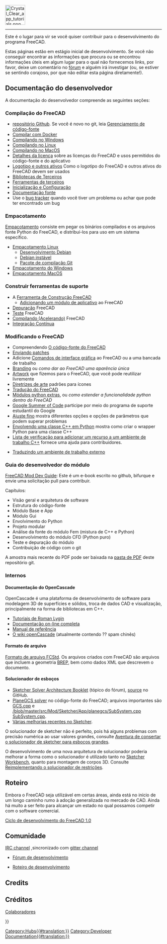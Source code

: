 <languages/>
{{TOCright}}
[[Image:Crystal_Clear_app_tutorials.png|64px]]
----

<div class="mw-translate-fuzzy">
Este é o lugar para vir se você quiser contribuir para o desenvolvimento do programa FreeCAD.
</div>

<div class="mw-translate-fuzzy">
Estas páginas estão em estágio inicial de desenvolvimento. Se você não conseguir encontrar as informações que procura ou se encontrou informações úteis em algum lugar para o qual não fornecemos links, por favor, deixe um comentário no [http://forum.freecadweb.org/index.php?sid=5f84150e79db8842e277b042077097ff fórum] e alguém irá investigar (ou, se estiver se sentindo corajoso, por que não editar esta página diretamente!).
</div>

<span id="Developer_Documentation"></span>
== Documentação do desenvolvedor ==

A documentação do desenvolvedor compreende as seguintes seções:

<span id="Compiling_FreeCAD"></span>
=== Compilação do FreeCAD ===

* [https://github.com/FreeCAD/FreeCAD repositório Github]. Se você é novo no git, leia [[Source code management/pt-br|Gerenciamento de código-fonte]]
* [[Compile_on_Docker/pt-br|Compilar com Docker]]
* [[Compile_on_Windows/pt-br|Compilando no Windows]]
* [[Compile_on_Linux/pt-br|Compilando no Linux]]
* [[Compile_on_MacOS/pt-br|Compilando no MacOS]]
* [[License/pt-br|Detalhes da licença]] sobre as licenças do FreeCAD e usos permitidos do código-fonte e do aplicativo
* [[Logo/pt-br|Logotipo e outros ativos]] Como o logotipo do FreeCAD e outros ativos do FreeCAD devem ser usados
* [[Third Party Libraries/pt-br|Bibliotecas de Terceiros]]
* [[Third Party Tools/pt-br|Ferramentas de terceiros]]
* [[Start up and Configuration/pt-br|Inicialização e Configuração]]
* [[Source documentation/pt-br|Documentação fonte]]
* Use o [[Tracker/pt-br|bug tracker]] quando você tiver um problema ou achar que pode ter encontrado um bug

<span id="Packaging"></span>
=== Empacotamento ===

[[Packaging/pt-br|Empacotamento]] consiste em pegar os binários compilados e os arquivos fonte Python do FreeCAD, e distribuí-los para uso em um sistema específico.

* [[Linux_packaging/pt-br|Empacotamento Linux]]
** [[Debian_development/pt-br|Desenvolvimento Debian]]
** [[Debian_Unstable/pt-br|Debian instável]]
** [[Git_buildpackage/pt-br|Pacote de compilação Git]]
* [[Windows_packaging/pt-br|Empacotamento do Windows]]
* [[MacOS_packaging|Empacotamento MacOS]]

<span id="Build_Support_Tools"></span>
=== Construir ferramentas de suporte ===

* A [[FreeCAD Build Tool/pt-br|Ferramenta de Construção FreeCAD]]
** [[Workbench_creation/pt-br|Adicionando um módulo de aplicativo]] ao FreeCAD
* [[Debugging/pt-br|Depuração]] FreeCAD
* [[Testing/pt-br|Teste]] FreeCAD
* [[Compiling (Speeding up)/pt-br|Compilando (Acelerando)]] FreeCAD
* [[Continuous Integration/pt-br|Integração Contínua]]

<span id="Modifying_FreeCAD"></span>
=== Modificando o FreeCAD ===

* Compreendendo [[The FreeCAD source code/pt-br|O código-fonte do FreeCAD]]
* [[Tracker/pt-br#Submitting_patches|Enviando patches]]
* Adicione [[Gui Command/pt-br|Comandos de interface gráfica]] ao FreeCAD ou a uma bancada de trabalho
* [[Branding/pt-br|Branding]] ou ''como dar ao FreeCAD uma aparência única''
* [[Artwork/pt-br|Artwork]] que fizemos para o FreeCAD, que você pode reutilizar livremente
* [[Artwork_Guidelines/pt-br|Diretrizes de arte]] padrões para ícones
* [[Localisation/pt-br|Tradução do FreeCAD]]
* [[Extra python modules/pt-br|Módulos python extras]], ou ''como estender a funcionalidade python dentro do FreeCAD''
* [[Google_Summer_of_Code_2024|Google Summer of Code]] participe por meio do programa de suporte estudantil do Google
* [[Fine-tuning/pt-br|Ajuste fino]] mostra diferentes opções e opções de parâmetros que podem superar problemas
* [[Wrapping_a_Cplusplus_class_in_Python/pt-br|Envolvendo uma classe C++ em Python]] mostra como criar o wrapper Python para uma classe C++
* [[NewFeatureCheckList_C++|Lista de verificação para adicionar um recurso a um ambiente de trabalho C++]] fornece uma ajuda para contribuidores.

* [[Translating an external workbench/pt-br|Traduzindo um ambiente de trabalho externo]]

<span id="Module_developer&#039;s_guide"></span>
=== Guia do desenvolvedor do módulo ===

[https://github.com/qingfengxia/FreeCAD_Mod_Dev_Guide FreeCAD Mod Dev Guide]: Este é um e-book escrito no github, bifurque e envie uma solicitação pull para contribuir.

Capítulos:
* Visão geral e arquitetura de software
* Estrutura do código-fonte
* Módulo Base e App
* Módulo Gui
* Envolvimento do Python
* Projeto modular
* Análise da fonte do módulo Fem (mistura de C++ e Python)
* Desenvolvimento do módulo CFD (Python puro)
* Teste e depuração do módulo
* Contribuição de código com o git

A amostra mais recente do PDF pode ser baixada na [https://github.com/qingfengxia/FreeCAD_Mod_Dev_Guide/tree/master/pdf pasta de PDF] deste repositório git.

<span id="Internals"></span>
=== Internos ===

<span id="OpenCascade_Documentation"></span>
==== Documentação do OpenCascade ====

OpenCascade é uma plataforma de desenvolvimento de software para modelagem 3D de superfícies e sólidos, troca de dados CAD e visualização, principalmente na forma de bibliotecas em C++.

* [http://opencascade.wikidot.com/romansarticles Tutoriais de Roman Lygin]
* [https://dev.opencascade.org/cdoc/overview/html/index.html Documentação on-line completa]
* [https://dev.opencascade.org/doc/refman/html/index.html Manual de referência]
* [http://opencascade.wikidot.com O wiki openCascade] (atualmente contendo ?? spam chinês)

<span id="File_format"></span>
==== Formato de arquivo ====

[[File_Format_FCStd/pt-br|Formato de arquivo FCStd]]. Os arquivos criados com FreeCAD são arquivos {{incode|.zip}} que incluem a geometria [https://en.wikipedia.org/wiki/Boundary_representation BREP], bem como dados XML que descrevem o documento.

<span id="Sketcher_solver"></span>
==== Solucionador de esboços ====

<div class="mw-translate-fuzzy">
* [https://forum.freecadweb.org/viewtopic.php?f=10&t=36355 Sketcher Solver Architecture Booklet] (tópico do fórum), [https://github.com/abdullahtahiriyo/FreeCADBooks/tree/master/FreeCAD_Solver_Architecture source ] no GitHub.
* [https://github.com/FreeCAD/FreeCAD/blob/master/src/Mod/Sketcher/App/planegcs/ PlaneGCS solver] no código-fonte do FreeCAD; arquivos importantes são [https://github.com/FreeCAD/FreeCAD/blob/master/src/Mod/Sketcher/App/planegcs/GCS.cpp GCS.cpp] e [https://github.com/FreeCAD/FreeCAD /blob/master/src/Mod/Sketcher/App/planegcs/SubSystem.cpp SubSystem.cpp].
* [https://forum.freecadweb.org/viewtopic.php?f=9&t=29192 Várias melhorias recentes no Sketcher].
</div>

<div class="mw-translate-fuzzy">
O solucionador de sketcher não é perfeito, pois há alguns problemas com precisão numérica ao usar valores grandes, consulte [https://forum.freecadweb.org/viewtopic.php?f=10&t=40502 Aventura de consertar o solucionador de sketcher para esboços grandes ].
</div>

<div class="mw-translate-fuzzy">
O desenvolvimento de uma nova arquitetura de solucionador poderia melhorar a forma como o solucionador é utilizado tanto no [[Sketcher Workbench|Sketcher Workbench]], quanto para montagem de corpos 3D. Consulte [https://forum.freecadweb.org/viewtopic.php?f=20&t=40525 Reimplementando o solucionador de restrições].
</div>

<span id="Roadmap"></span>
== Roteiro ==

Embora o FreeCAD seja utilizável em certas áreas, ainda está no início de um longo caminho rumo à adoção generalizada no mercado de CAD. Ainda há muito a ser feito para alcançar um estado no qual possamos competir com o software comercial.

[[FreeCAD_1.0_Development_Cycle|Ciclo de desenvolvimento do FreeCAD 1.0]]

<span id="Community"></span>
== Comunidade ==

[ircs://irc.libera.chat:6697/freecad IRC channel] ,sincronizado com [https://gitter.im/FreeCAD/FreeCAD gitter channel]
* [https://forum.freecad.org/viewforum.php?f=6 Fórum de desenvolvimento]

* [[Development roadmap/pt-br|Roteiro de desenvolvimento]]

<div lang="en" dir="ltr" class="mw-content-ltr">
== Credits ==
</div>

== Créditos ==
[[Contributors|Colaboradores]]


{{Userdocnavi{{#translation:}}}}
[[Category:Hubs{{#translation:}}]]
[[Category:Developer Documentation{{#translation:}}]]